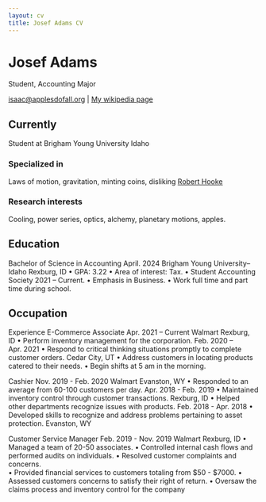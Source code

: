 ```yaml
---
layout: cv
title: Josef Adams CV
---
```

# Josef Adams
Student, Accounting Major

<div id="webaddress">
<a href="isaac@applesdofall.org">isaac@applesdofall.org</a>
| <a href="http://en.wikipedia.org/wiki/Isaac_Newton">My wikipedia page</a>
</div>


## Currently

Student at Brigham Young University Idaho

### Specialized in

Laws of motion, gravitation, minting coins, disliking [Robert Hooke](http://en.wikipedia.org/wiki/Robert_Hooke)


### Research interests

Cooling, power series, optics, alchemy, planetary motions, apples.


## Education
Bachelor of Science in Accounting	April. 2024
Brigham Young University–Idaho	Rexburg, ID
•	GPA: 3.22
•	Area of interest: Tax.
•	Student Accounting Society 2021 – Current.
•	Emphasis in Business.
•	Work full time and part time during school.






## Occupation

Experience
E-Commerce Associate	Apr. 2021 – Current
Walmart		Rexburg, ID
•	Perform inventory management for the corporation.                                       Feb. 2020 – Apr. 2021
•	Respond to critical thinking situations promptly to complete customer orders.   Cedar City, UT
•	Address customers in locating products catered to their needs.
•	Begin shifts at 5 am in the morning.

Cashier		Nov. 2019 - Feb. 2020
Walmart		Evanston, WY
•	Responded to an average from 60-100 customers per day.	Apr. 2018 - Feb. 2019
•	Maintained inventory control through customer transactions.	Rexburg, ID
•	Helped other departments recognize issues with products.	Feb. 2018 - Apr. 2018
•	Developed skills to recognize and address problems pertaining to asset protection.	Evanston, WY

Customer Service Manager	Feb. 2019 - Nov. 2019
Walmart		Rexburg, ID
•	Managed a team of 20-50 associates.
•	Controlled internal cash flows and performed audits on individuals.
•	Resolved customer complaints and concerns.	
•	Provided financial services to customers totaling from $50 - $7000.
•	Assessed customers concerns to satisfy their right of return.
•	Oversaw the claims process and inventory control for the company


<!-- ### Footer

Last updated: May 2013 -->